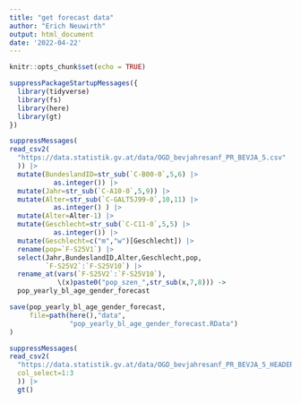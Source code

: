 ```yaml
---
title: "get forecast data"
author: "Erich Neuwirth"
output: html_document
date: '2022-04-22'
---
```


```r
knitr::opts_chunk$set(echo = TRUE)
```


```r
suppressPackageStartupMessages({
  library(tidyverse)
  library(fs)
  library(here)
  library(gt)
})
```

```r
suppressMessages(
read_csv2(
  "https://data.statistik.gv.at/data/OGD_bevjahresanf_PR_BEVJA_5.csv"
  )) |>
  mutate(BundeslandID=str_sub(`C-B00-0`,5,6) |>
           as.integer()) |>
  mutate(Jahr=str_sub(`C-A10-0`,5,9)) |>
  mutate(Alter=str_sub(`C-GALT5J99-0`,10,11) |>
           as.integer() ) |>
  mutate(Alter=Alter-1) |>
  mutate(Geschlecht=str_sub(`C-C11-0`,5,5) |>
           as.integer()) |>
  mutate(Geschlecht=c("m","w")[Geschlecht]) |>
  rename(pop=`F-S25V1`) |>
  select(Jahr,BundeslandID,Alter,Geschlecht,pop,
         `F-S25V2`:`F-S25V10`) |>
  rename_at(vars(`F-S25V2`:`F-S25V10`),
            \(x)paste0("pop_szen_",str_sub(x,7,8))) ->
  pop_yearly_bl_age_gender_forecast
```

```r
save(pop_yearly_bl_age_gender_forecast,
     file=path(here(),"data",
               "pop_yearly_bl_age_gender_forecast.RData")
)
```

```r
suppressMessages(
read_csv2(
  "https://data.statistik.gv.at/data/OGD_bevjahresanf_PR_BEVJA_5_HEADER.csv",
  col_select=1:3
  )) |> 
  gt()
```

